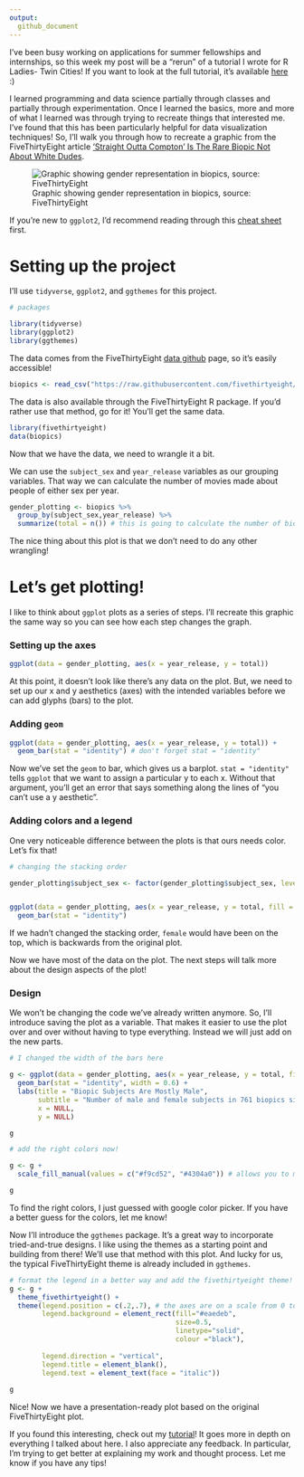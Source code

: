 ```yaml
---
output: 
  github_document
---
```


I've been  busy working on applications for summer fellowships and internships, so this week my post will be a "rerun" of a tutorial I wrote for R Ladies- Twin Cities! If you want to look at the full tutorial, it's available [here](http://katiejolly.io/data-narratives-ggplot/) :) 

I learned programming and data science partially through classes and partially through experimentation. Once I learned the basics, more and more of what I learned was through trying to recreate things that interested me. I've found that this has been particularly helpful for data visualization techniques! So, I'll walk you through how to recreate a graphic from the FiveThirtyEight article [‘Straight Outta Compton’ Is The Rare Biopic Not About White Dudes](https://fivethirtyeight.com/features/straight-outta-compton-is-the-rare-biopic-not-about-white-dudes/). 

![Graphic showing gender representation in biopics, source: FiveThirtyEight](gender_viz.JPG)

If you're new to `ggplot2`, I'd recommend reading through this [cheat sheet](https://www.rstudio.com/wp-content/uploads/2015/03/ggplot2-cheatsheet.pdf) first. 

# Setting up the project

I'll use `tidyverse`, `ggplot2`, and `ggthemes` for this project. 

```r
# packages

library(tidyverse) 
library(ggplot2)
library(ggthemes)
```

The data comes from the FiveThirtyEight [data github](https://github.com/fivethirtyeight/data/) page, so it's easily accessible! 

```r
biopics <- read_csv("https://raw.githubusercontent.com/fivethirtyeight/data/master/biopics/biopics.csv")
```

The data is also available through the FiveThirtyEight R package. If you'd rather use that method, go for it! You'll get the same data.

```r
library(fivethirtyeight)
data(biopics)
```

Now that we have the data, we need to wrangle it a bit. 

We can use the `subject_sex` and `year_release` variables as our grouping variables. That way we can calculate the number of movies made about people of either sex per year. 

```r
gender_plotting <- biopics %>%
  group_by(subject_sex,year_release) %>%
  summarize(total = n()) # this is going to calculate the number of biopics about men and women separately for each year
```

The nice thing about this plot is that we don't need to do any other wrangling!

# Let's get plotting!

I like to think about `ggplot` plots as a series of steps. I'll recreate this graphic the same way so you can see how each step changes the graph. 

### Setting up the axes

```r
ggplot(data = gender_plotting, aes(x = year_release, y = total))
```

At this point, it doesn't look like there's any data on the plot. But, we need to set up our x and y aesthetics (axes) with the intended variables before we can add glyphs (bars) to the plot. 

### Adding `geom`

```r
ggplot(data = gender_plotting, aes(x = year_release, y = total)) +
  geom_bar(stat = "identity") # don't forget stat = "identity"
```

Now we've set the `geom` to bar, which gives us a barplot. `stat = "identity"` tells `ggplot` that we want to assign a particular y to each x. Without that argument, you'll get an error that says something along the lines of "you can't use a y aesthetic". 

### Adding colors and a legend

One very noticeable difference between the plots is that ours needs color. Let's fix that!

```r
# changing the stacking order

gender_plotting$subject_sex <- factor(gender_plotting$subject_sex, levels = c("Male", "Female"))


ggplot(data = gender_plotting, aes(x = year_release, y = total, fill = subject_sex)) +
  geom_bar(stat = "identity") 
```

If we hadn't changed the stacking order, `female` would have been on the top, which is backwards from the original plot. 

Now we have most of the data on the plot. The next steps will talk more about the design aspects of the plot!

### Design

We won't be changing the code we've already written anymore. So, I'll introduce saving the plot as a variable. That makes it easier to use the plot over and over without having to type everything. Instead we will just add on the new parts. 

```r
# I changed the width of the bars here

g <- ggplot(data = gender_plotting, aes(x = year_release, y = total, fill = subject_sex)) +
  geom_bar(stat = "identity", width = 0.6) +
  labs(title = "Biopic Subjects Are Mostly Male", 
       subtitle = "Number of male and female subjects in 761 biopics since 1915", 
       x = NULL, 
       y = NULL)

g
```

```r
# add the right colors now!

g <- g +
  scale_fill_manual(values = c("#f9cd52", "#4304a0")) # allows you to manually create a discrete scale

g
```

To find the right colors, I just guessed with google color picker. If you have a better guess for the colors, let me know!

Now I'll introduce the `ggthemes` package. It's a great way to incorporate tried-and-true designs. I like using the themes as a starting point and building from there! We'll use that method with this plot. And lucky for us, the typical FiveThirtyEight theme is already included in `ggthemes`. 

```r
# format the legend in a better way and add the fivethirtyeight theme!
g <- g +
  theme_fivethirtyeight() +
  theme(legend.position = c(.2,.7), # the axes are on a scale from 0 to 1, independent of the scale of the data
        legend.background = element_rect(fill="#eaedeb",
                                         size=0.5, 
                                         linetype="solid", 
                                         colour ="black"),
                                          
        legend.direction = "vertical",
        legend.title = element_blank(),
        legend.text = element_text(face = "italic"))
  
g
```

Nice! Now we have a presentation-ready plot based on the original FiveThirtyEight plot.

If you found this interesting, check out my [tutorial](http://katiejolly.io/data-narratives-ggplot)! It goes more in depth on everything I talked about here. I also appreciate any feedback. In particular, I'm trying to get better at explaining my work and thought process. Let me know if you have any tips! 